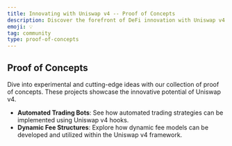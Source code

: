 ```yaml
---
title: Innovating with Uniswap v4 -- Proof of Concepts
description: Discover the forefront of DeFi innovation with Uniswap v4 proof of concepts. This section showcases experimental ideas, cutting-edge developments, and visionary projects in the Uniswap ecosystem.
emoji: 💡
tag: community
type: proof-of-concepts
---
```


## Proof of Concepts

Dive into experimental and cutting-edge ideas with our collection of proof of concepts. These projects showcase the innovative potential of Uniswap v4.

- **Automated Trading Bots**: See how automated trading strategies can be implemented using Uniswap v4 hooks.
- **Dynamic Fee Structures**: Explore how dynamic fee models can be developed and utilized within the Uniswap v4 framework.
